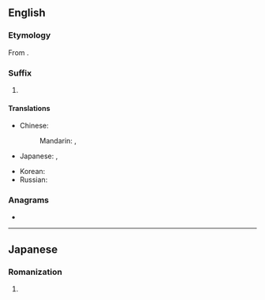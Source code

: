 {{also|Appendix:Variations of "kun"}}
==English==

===Etymology===
From {{bor|en|ja|-}} {{ja-r|くん}}.

===Suffix===
{{en-suffix}}

# {{lb|en|anime and manga fandom}} {{non-gloss definition|Appended to a young man's name or nickname to indicate familiarity.}}

====Translations====
{{trans-top|nominal affix indicating familiarity}}
* Chinese:
*: Mandarin: {{t+|cmn|君|tr=-jūn|sc=Hani}}, {{t+|cmn|菌|tr=-jùn|sc=Hani}}
* Japanese: {{t|ja|くん|tr=-kun}}, {{t+|ja|君|tr=くん, kun}} {{qualifier|mostly written in kana}}
{{trans-mid}}
* Korean: {{t+|ko|군}}
* Russian: {{t+|ru|-кун}}
{{trans-bottom}}

===Anagrams===
* {{anagrams|en|a=knu|unk.}}

----

==Japanese==

===Romanization===
{{ja-romaji}}

# {{ja-romanization of|くん}}